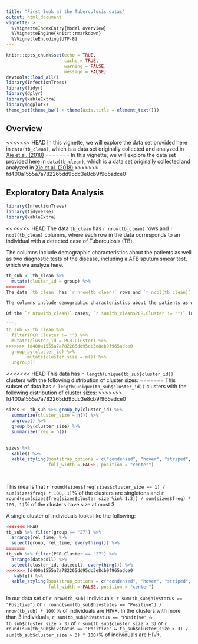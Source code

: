 ```yaml
---
title: "First look at the Tuberculosis datas"
output: html_document
vignette: >
  %\VignetteIndexEntry{Model overview}
  %\VignetteEngine{knitr::rmarkdown}
  %\VignetteEncoding{UTF-8}
---
```


```r
knitr::opts_chunk$set(echo = TRUE,
                      cache = TRUE,
                      warning = FALSE,
                      message = FALSE)
devtools::load_all()
library(InfectionTrees)
library(tidyr)
library(dplyr)
library(kableExtra)
library(ggplot2)
theme_set(theme_bw() + theme(axis.title = element_text()))
```


##  Overview

<<<<<<< HEAD
In this vignette, we will explore the data set provided here in `data(tb_clean)`, which is a data set originally collected and analyzed in [Xie et al. (2018)](https://academic.oup.com/cid/article-abstract/67/11/1653/4984625)
=======
In this vignette, we will explore the data set provided here in `data(tb_clean)`, which is a data set originally collected and analyzed in [Xie et al. (2018)](GETLINK-and-REF)
>>>>>>> fd400a1555a7a782265dd95dc3e8cb9f965adce0


## Exploratory Data Analysis


```r
library(InfectionTrees)
library(tidyverse)
library(kableExtra)

```

<<<<<<< HEAD
The data `tb_clean` has `r nrow(tb_clean)` rows and `r ncol(tb_clean)` columns, where each row in the data corresponds to an individual with a detected case of Tuberculosis (TB).

The columns include demographic characteristics about the patients as well as two diagnostic tests of the disease, including a AFB sputum smear test, which we analyze here.


```r
tb_sub <- tb_clean %>%
  mutate(cluster_id = group) %>%
=======
The data `tb_clean` has `r nrow(tb_clean)` rows and `r ncol(tb_clean)` columns, where each row in the data corresponds to an individual who has been diagnosed with Tuberculosis (TB).

The columns include demographic characteristics about the patients as well as two diagnostic tests of the disease, including a AFB sputum smear test, which we analyze here.

Of the `r nrow(tb_clean)` cases, `r sum(tb_clean$PCR.Cluster != "")` indivduals have been clustered together through PCR of the TB culture.

```r
tb_sub <- tb_clean %>%
  filter(PCR.Cluster != "") %>%
  mutate(cluster_id = PCR.Cluster) %>%
>>>>>>> fd400a1555a7a782265dd95dc3e8cb9f965adce0
  group_by(cluster_id) %>%
        mutate(cluster_size = n()) %>%
  ungroup()

```


<<<<<<< HEAD
This data has `r length(unique(tb_sub$cluster_id))` clusters with the following distribution of cluster sizes:
=======
This subset of data has `r length(unique(tb_sub$cluster_id))` clusters with the following distribution of cluster sizes:
>>>>>>> fd400a1555a7a782265dd95dc3e8cb9f965adce0

```r
sizes <- tb_sub %>% group_by(cluster_id) %>%
  summarize(cluster_size = n()) %>% 
  ungroup() %>%
  group_by(cluster_size) %>%
  summarize(freq = n()) 
  
  
sizes %>%
  kable() %>%
  kable_styling(bootstrap_options = c("condensed", "hover", "striped", "responsive"),
                full_width = FALSE, position = "center")

                    
```


This means that `r round(sizes$freq[sizes$cluster_size == 1] / sum(sizes$freq) * 100, 1)`% of the clusters are singletons and `r round(sum(sizes$freq[sizes$cluster_size %in% 1:3]) / sum(sizes$freq) * 100, 1)`% of the clusters have size at most 3.

A single cluster of individuals looks like the following:

```r
<<<<<<< HEAD
tb_sub %>% filter(group == "27") %>%
  arrange(rel_time) %>%
  select(group, rel_time, everything()) %>%
=======
tb_sub %>% filter(PCR.Cluster == "27") %>%
  arrange(datecoll) %>%
  select(cluster_id, datecoll, everything()) %>%
>>>>>>> fd400a1555a7a782265dd95dc3e8cb9f965adce0
   kable() %>%
  kable_styling(bootstrap_options = c("condensed", "hover", "striped", "responsive"),
                full_width = FALSE, position = "center")
```


In our data set of `r nrow(tb_sub)` individuals, `r sum(tb_sub$hivstatus == "Positive")` or `r round(sum(tb_sub$hivstatus == "Positive") / nrow(tb_sub) * 100)`% of individuals are HIV+.  In the clusters with more than 3 individuals, `r sum(tb_sub$hivstatus == "Positive" & tb_sub$cluster_size > 3)` of `r sum(tb_sub$cluster_size > 3)` or `r round(sum(tb_sub$hivstatus == "Positive" & tb_sub$cluster_size > 3) / sum(tb_sub$cluster_size > 3) * 100)`% of individuals are HIV+. 
